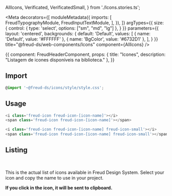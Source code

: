 



  AllIcons,
  Verificated,
  VerificatedSmall,
} from './Icons.stories.ts';

<Meta
  decorators={[
    moduleMetadata({
      imports: [
        FreudTypographyModule,
        FreudInputTextModule,
    ],
    }),
  ]}
  argTypes={{
    size: {
      control: {
        type: 'select',
        options: ["sm", "md", "lg"]
      },
    }
  }}
  parameters={{
    layout: 'centered',
    backgrounds: {
      default: 'Default',
      values: [
        { name: 'Default', value: '#FFFFFF' },
        { name: 'BgColor', value: '#6732D1' },
      ],
    }
  }}
  title="@freud-ds/web-components/Icons"
  component={AllIcons}
/>

<Story name="Storyname-hidden">
  {{
    component: FreudHeaderComponent,
    props: {
      title: "Icones",
      description: "Listagem de icones disponíveis na biblioteca."
    },
  }}
</Story>

## <a id="importing"></a>Import

```ts
@import '~@freud-ds/icons/style/style.css';
```

## <a id="usage"></a>Usage

```ts
<i class='freud-icon freud-icon-[icon-name]'></i>
<span class='freud-icon freud-icon-[icon-name]'></span>
```

<Canvas>
  <Story story={Verificated}/>
</Canvas>

```ts
<i class='freud-icon freud-icon-[icon-name] freud-icon-small'></i>
<span class='freud-icon freud-icon-[icon-name] freud-icon-small'></span>
```

<Canvas>
  <Story story={VerificatedSmall}/>
</Canvas>

## <a id="list"></a>Listing
<br />

This is the actual list of icons available in Freud Design System. Select your icon and copy the name to use in your project.

**If you click in the icon, it will be sent to clipboard.**
<Canvas>
  <Story story={AllIcons}/>
</Canvas>

